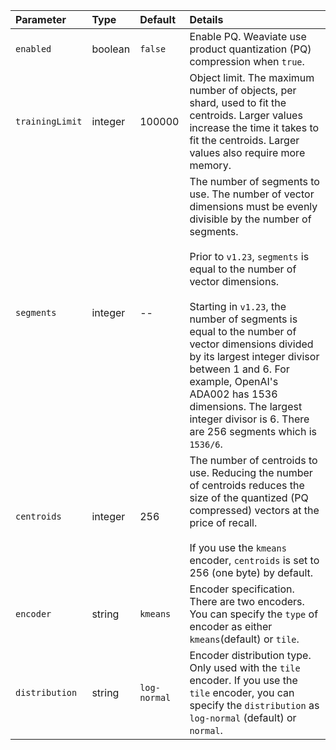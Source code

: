 | Parameter | Type | Default | Details |
| :-- | :-- | :-- | :-- |
| `enabled` | boolean | `false` |  Enable PQ. Weaviate use product quantization (PQ) compression when `true`. |
| `trainingLimit` | integer | 100000 |  Object limit. The maximum number of objects, per shard, used to fit the centroids. Larger values increase the time it takes to fit the centroids. Larger values also require more memory. |
| `segments` | integer | -- |The number of segments to use. The number of vector dimensions must be evenly divisible by the number of segments.<br/><br/> Prior to `v1.23`, `segments` is equal to the number of vector dimensions.<br/><br/>Starting in `v1.23`, the number of segments is equal to the number of vector dimensions divided by its largest integer divisor between 1 and 6.  For example, OpenAI's ADA002 has 1536 dimensions. The largest integer divisor is 6. There are 256 segments which is `1536/6`. |
| `centroids` | integer | 256 | The number of centroids to use. Reducing the number of centroids reduces the size of the quantized (PQ compressed) vectors at the price of recall. <br/><br/> If you use the `kmeans` encoder, `centroids` is set to 256 (one byte) by default. |
| `encoder` | string | `kmeans` | Encoder specification. There are two encoders. You can specify the `type` of encoder as either `kmeans`(default) or `tile`. | 
|`distribution`|string|`log-normal`| Encoder distribution type. Only used with the `tile` encoder. If you use the `tile` encoder, you can specify the `distribution` as `log-normal` (default) or `normal`. |
